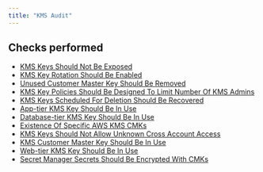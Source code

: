 ```yaml
---
title: "KMS Audit"
---
```


## Checks performed

- [KMS Keys Should Not Be Exposed](kmsmonitoring/rules/kms_key_exposed)
- [KMS Key Rotation Should Be Enabled](kmsmonitoring/rules/kms_key_rotation_enabled)
- [Unused Customer Master Key Should Be Removed](kmsmonitoring/rules/kms_unused_customer_keys)
- [KMS Key Policies Should Be Designed To Limit Number Of KMS Admins](kmsmonitoring/rules/kms_num_of_users)
- [KMS Keys Scheduled For Deletion Should Be Recovered](kmsmonitoring/rules/kms_scheduled_deletion)
- [App-tier KMS Key Should Be In Use](kmsmonitoring/rules/kms_app_tier)
- [Database-tier KMS Key Should Be In Use](kmsmonitoring/rules/kms_db_tier)
- [Existence Of Specific AWS KMS CMKs](kmsmonitoring/rules/kms_specific_key)
- [KMS Keys Should Not Allow Unknown Cross Account Access](kmsmonitoring/rules/kms_cross_account)
- [KMS Customer Master Key Should Be In Use](kmsmonitoring/rules/kms_key_use)
- [Web-tier KMS Key Should Be In Use](kmsmonitoring/rules/kms_web_tier)
- [Secret Manager Secrets Should Be Encrypted With CMKs](kmsmonitoring/rules/kms_secrets_encrypted_with_cmk)
